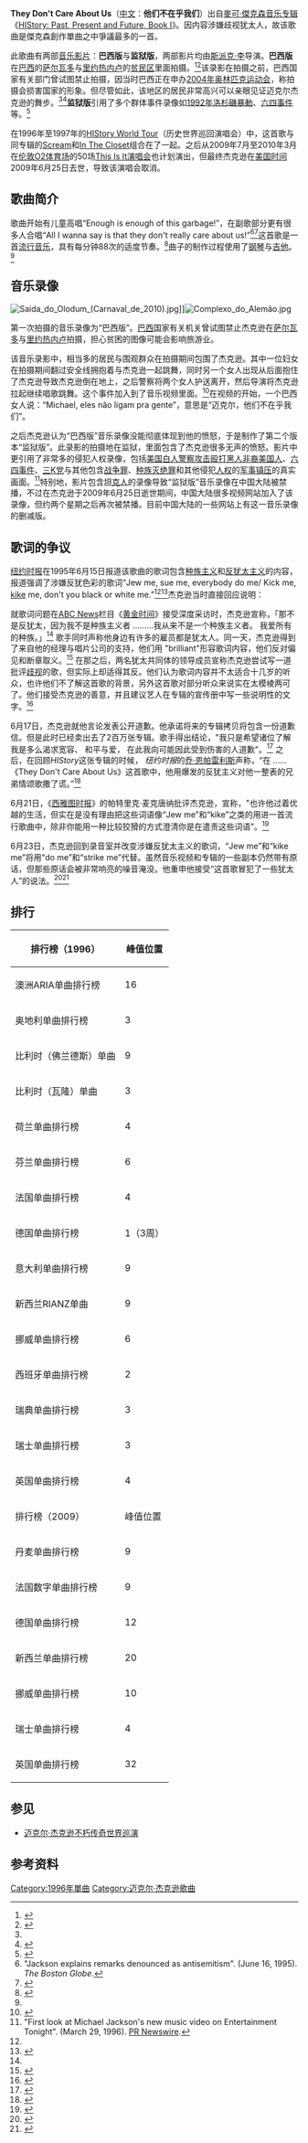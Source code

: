 
{{noteTA
|G1=Show
|1=zh-hans:迈克尔; zh-hk:米高; zh-tw:麥可;
|2=zh-hans:杰克逊; zh-hk:積遜; zh-tw:傑克森;
|3=zh-tw:視訊; zh-cn:视频;
}}
{{infobox single<!-- See Wikipedia:WikiProject_Songs -->
| Name           = They Don't Care About Us
| Cover          = Mjtdcau.jpg
| Artist         = [[迈克尔·杰克逊|迈克尔·杰克逊]]
| from Album     = [[HIStory:_Past,_Present_and_Future,_Book_I|HIStory: Past, Present and Future, Book I]]
| Released       = {{start date|1996|4|1}}
| Format         = CD单曲
| Recorded       = 1996年
| Genre          = [[流行音乐|流行音乐]]
| Length         = 4:44 <small>(专辑版本)</small><br />4:11 <small>(单曲版本)</small>
| Label          = [[Epic唱片|Epic唱片]]
| Writer         = [[迈克尔·杰克逊|迈克尔·杰克逊]]
| Producer       = [[迈克尔·杰克逊|迈克尔·杰克逊]]
| Reviews        = 
| Last single    = "[[This_Time_Around|This Time Around]]"<br>(1995)
| This single    = "'''They Don't Care About Us'''"<br>(1996)
| Next single    = "[[Stranger_in_Moscow|Stranger in Moscow]]"<br>(1996)
}}
'''They Don't Care About Us'''（[[中文|中文]]：'''他们不在乎我们'''）出自[[麥可·傑克森|麥可·傑克森]][[音乐专辑|音乐专辑]]《[[HIStory:_Past,_Present_and_Future,_Book_I|HIStory: Past, Present and Future, Book I]]》。因内容涉嫌歧视犹太人，故该歌曲是傑克森創作單曲之中爭議最多的一首。

此歌曲有两部[[音乐影片|音乐影片]]：'''巴西版'''与'''监狱版'''，两部影片均由[[斯派克·李|斯派克·李]]导演。'''巴西版'''在[[巴西|巴西]]的[[萨尔瓦多_(巴西)|萨尔瓦多]]与[[里约热内卢|里约热内卢]]的[[贫民区|贫民区]]里面拍摄。<ref name="Billboard">{{cite news |url= http://www.billboard.com/articles/news/268216/michael-jackson-remains-a-global-phenomenon |title= Michael Jackson Remains A Global Phenomenon |publisher= Billboard |date= 2009-07-02 |accessdate= 2010-06-10 |archive-date= 2013-04-23 |archive-url= https://web.archive.org/web/20130423120818/http://www.billboard.com/articles/news/268216/michael-jackson-remains-a-global-phenomenon |dead-url= no }}</ref><ref name="NYT on first TDCAU video">{{cite news |first= Diana Jean |last= Schemo |url= http://www.nytimes.com/1996/02/11/world/rio-frets-as-michael-jackson-plans-to-film-slum.html?pagewanted=all |title= Rio Frets as Michael Jackson Plans to Film Slum |publisher= ''The New York Times'' |date= 1996-02-11 |accessdate= 2010-06-10 |archive-date= 2010-10-04 |archive-url= https://web.archive.org/web/20101004135614/http://www.nytimes.com/1996/02/11/world/rio-frets-as-michael-jackson-plans-to-film-slum.html?pagewanted=all |dead-url= no }}</ref>该录影在拍摄之前，巴西国家有关部门曾试图禁止拍摄，因当时巴西正在申办[[2004年奥林匹克运动会|2004年奥林匹克运动会]]，称拍摄会损害国家的形象。但尽管如此，该地区的居民非常高兴可以亲眼见证迈克尔杰克逊的舞步。<ref name="NYT on first TDCAU video" /><ref name=巴西>{{youtube|QNJL6nfu__Q|Michael Jackson - They Don't Care About Us}}</ref>'''监狱版'''引用了多个群体事件录像如[[1992年洛杉磯暴動|1992年洛杉磯暴動]]、[[六四事件|六四事件]]等。<ref name=监狱>{{youtube|97nAvTVeR6o|Michael Jackson - They Don't Care About Us (Official Prison Version)}}</ref>

在1996年至1997年的[[HIStory_World_Tour|HIStory World Tour]]（历史世界巡回演唱会）中，这首歌与同专辑的[[Scream|Scream]]和[[In_The_Closet|In The Closet]]组合在了一起。之后从2009年7月至2010年3月在[[O2體育館|伦敦O2体育场]]的50场[[This_Is_It_(迈克尔·杰克逊演唱会)|This Is It演唱会]]也计划演出，但最终杰克逊在[[美国时间|美国时间]]2009年6月25日去世，导致该演唱会取消。

== 歌曲简介 ==
歌曲开始有儿童高唱“Enough is enough of this garbage!”，在副歌部分更有很多人合唱“All I wanna say is that they don't really care about us!”<ref>"Jackson explains remarks denounced as antisemitism". (June 16, 1995). ''The Boston Globe''.</ref><ref>{{cite web |first= Roger |last= Catlin |url= http://pqasb.pqarchiver.com/courant/access/22893883.html?dids=22893883:22893883&FMT=ABS&FMTS=ABS:FT&date=Jun+18%2C+1995&author=ROGER+CATLIN%3B+Courant+Rock+Critic&pub=Hartford+Courant&desc=ONCE+THE+INDISPUTABLE+KING+OF+POP%2C+JACKSON+BADLY+NEEDS+A+HIT+TO+REVIVE+HIS+CAREER+IS+MICHAEL+HISTORY%3F&pqatl=google |title= Once the indisputable King of Pop, Jackson badly needs a hit to revive his career, is Michael HIStory? |publisher= ''The Hartford Courant'' |date= 1995-06-18 |accessdate= 2008-12-13 |archive-date= 2009-06-11 |archive-url= https://web.archive.org/web/20090611020735/http://pqasb.pqarchiver.com/courant/access/22893883.html?dids=22893883:22893883&FMT=ABS&FMTS=ABS:FT&date=Jun+18%2C+1995&author=ROGER+CATLIN%3B+Courant+Rock+Critic&pub=Hartford+Courant&desc=ONCE+THE+INDISPUTABLE+KING+OF+POP%2C+JACKSON+BADLY+NEEDS+A+HIT+TO+REVIVE+HIS+CAREER+IS+MICHAEL+HISTORY%3F&pqatl=google |dead-url= no }}</ref>这首歌是一首[[流行音乐|流行音乐]]，具有每分钟88次的适度节奏。<ref name="sheetmusic">{{cite web |url= http://www.musicnotes.com/sheetmusic/mtd.asp?ppn=MN0015822 |title= They Don't Care About Us |work= Musicnotes.com |publisher= [[Alfred_Publishing|Alfred Publishing Co]] |accessdate= 2010-04-28 |archive-date= 2016-03-03 |archive-url= https://web.archive.org/web/20160303184644/http://www.musicnotes.com/sheetmusic/mtd.asp?ppn=MN0015822 |dead-url= no }}</ref>曲子的制作过程使用了[[钢琴|钢琴]]与[[吉他|吉他]]。<ref name="sheetmusic"/>

== 音乐录像 ==

[[File:Saida_do_Olodum_(Carnaval_de_2010).jpg|left]]]][[File:Complexo_do_Alemão.jpg|thumb]] 

第一次拍摄的音乐录像为“巴西版”。[[巴西|巴西]]国家有关机关曾试图禁止杰克逊在[[萨尔瓦多_(巴西)|萨尔瓦多]]与[[里约热内卢|里约热内卢]]拍摄，担心贫困的图像可能会影响旅游业。

该音乐录影中，相当多的居民与围观群众在拍摄期间包围了杰克逊。其中一位妇女在拍摄期间翻过安全线拥抱着与杰克逊一起跳舞，同时另一个女人出现从后面抱住了杰克逊导致杰克逊倒在地上，之后警察将两个女人护送离开，然后导演将杰克逊拉起继续唱歌跳舞。这个事件加入到了音乐视频里面。<ref>{{cite web |url= http://www.youtube.com/watch?v=Cp-WGDZfGK4 |title= Michael Jackson – They Don't Care About Us HD with subtitle + lyrics Official Music Video |accessdate= 2010-11-17 |format= Youtube video |work= Incident of the two women grabbing Michael Jackson starts at 3:16 in the video, which includes a dance sequence with drumming at the end. Total length: 7:17 |archive-date= 2011-01-06 |archive-url= https://web.archive.org/web/20110106222936/http://www.youtube.com/watch?v=Cp-WGDZfGK4 |dead-url= no }}</ref>在视频的开始，一个巴西女人说：“Michael, eles não ligam pra gente”，意思是“迈克尔，他们不在乎我们”。 

之后杰克逊认为“巴西版”音乐录像没能彻底体现到他的愤怒，于是制作了第二个版本“监狱版”。此录影的拍摄地在监狱，里面包含了杰克逊很多无声的愤怒。影片中更引用了非常多的侵犯人权录像，包括[[羅德尼·金|美国白人警察攻击殴打黑人非裔美国人]]、[[六四事件|六四事件]]、[[三K党|三K党]]与其他包含[[战争罪|战争罪]]、[[种族灭绝罪|种族灭绝罪]]和其他侵犯[[人权|人权]]的[[军事镇压|军事镇压]]的真实画面。<ref>"First look at Michael Jackson's new music video on Entertainment Tonight". (March 29, 1996). [[PR_Newswire|PR Newswire]].</ref>特别地，影片包含[[坦克人|坦克人]]的录像导致“监狱版”音乐录像在中国大陆被禁播，不过在杰克逊于2009年6月25日逝世期间，中国大陆很多视频网站加入了该录像，但约两个星期之后再次被禁播。目前中国大陆的一些网站上有这一音乐录像的删减版。

== 歌词的争议 ==
[[纽约时报|纽约时报]]在1995年6月15日报道该歌曲的歌词包含[[种族主义|种族主义]]和[[反犹太主义|反犹太主义]]的内容，报道强调了涉嫌反犹色彩的歌词“Jew me, sue me, everybody do me/ Kick me, [[kike|kike]] me, don't you black or white me.”<ref name="NYT first raises issue of alleged antisemitism"/><ref>{{cite web |url=http://www.michaeljackson.com/us/music/history-past-present-and-future-book-i/they-dont-care-about-us |title=They Don't Care About Us original lyrics |access-date=2014-07-27 |archive-url=https://web.archive.org/web/20160304045127/http://www.michaeljackson.com/us/music/history-past-present-and-future-book-i/they-dont-care-about-us |archive-date=2016-03-04 |dead-url=yes }}</ref>杰克逊当时直接回应说明：{{Cquote|<sub>The idea that these lyrics could be deemed objectionable is extremely hurtful to me, and misleading. The song in fact is about the pain of prejudice and hate and is a way to draw attention to social and political problems. I am the voice of the accused and the attacked. I am the voice of everyone. I am the skinhead, I am the Jew, I am the black man, I am the white man. I am not the one who was attacking. It is about the injustices to young people and how the system can wrongfully accuse them. I am angry and outraged that I could be so misinterpreted.</sub><ref name="NYT first raises issue of alleged antisemitism"/>}}

就歌词问题在[[ABC_News|ABC News]]栏目《[[黄金时间|黄金时间]]》接受深度采访时，杰克逊宣称，「那不是反犹太，因为我不是种族主义者 ……...我从来不是一个种族主义者。 我爱所有的种族。」<ref name="NYT first raises issue of alleged antisemitism"/> 歌手同时声称他身边有许多的雇员都是犹太人。同一天，杰克逊得到了来自他的经理与唱片公司的支持，他们用 "brilliant"形容歌词内容，他们反对偏见和断章取义。<ref name="NYT first raises issue of alleged antisemitism">{{cite web|first= Bernard |last= Weinraub |url= http://query.nytimes.com/gst/fullpage.html?res=990CE4DF113DF936A25755C0A963958260&scp=11&sq=Michael Jackson – HIStory&st=cse |title= In New Lyrics, Jackson Uses Slurs |publisher= ''The New York Times'' |date= 1995-06-15 |accessdate= 2008-12-12}}</ref> 在那之后，两名犹太共同体的领导成员宣称杰克逊尝试写一道批评[[歧视|歧视]]的歌，但实际上却适得其反。他们认为歌词内容并不太适合十几岁的听众，也许他们不了解这首歌的背景，另外这首歌对部分听众来说实在太模棱两可了。他们接受杰克逊的善意，并且建议艺人在专辑的宣传册中写一些说明性的文字。<ref name="June 16, Jewish reaction">{{cite web |url= http://query.nytimes.com/gst/fullpage.html?res=990CE3D7153EF935A25755C0A963958260 |title= Jewish Response to Jackson |date= 1995-06-16 |publisher= ''The New York Times'' |accessdate= 2008-12-12}}</ref> 

6月17日，杰克逊就他言论发表公开道歉。他承诺将来的专辑拷贝将包含一份道歉信。但是此时已经卖出去了2百万张专辑。歌手得出结论，"我只是希望诸位了解我是多么渴求宽容、 和平与爱， 在此我向可能因此受到伤害的人道歉"。<ref name="June 17- apology, booklet altered">{{cite web|first= Dinitia |last= Smith |url= http://query.nytimes.com/gst/fullpage.html?res=990CEFD71239F934A25755C0A963958260&scp=19&sq=Michael Jackson – HIStory&st=cse |title= Michael Jackson Apologizes For Hurt Caused by Lyrics |publisher= ''The New York Times'' |date= 1995-06-17 |accessdate= 2008-12-12}}</ref> 之后，在回顾''HIStory''这张专辑的时候， ''纽约时报''的[[乔·恩帕雷利斯|乔·恩帕雷利斯]]声称，“在 ……《They Don't Care About Us》这首歌中，他用爆发的反犹主义对他一整表的兄弟情颂歌撒了谎。”<ref name="HIStory review NYT">{{cite web |first= Jon |last= Pareles |url= http://query.nytimes.com/gst/fullpage.html?res=990CE0DD123DF93BA25755C0A963958260&scp=4&sq=HIStory+album+michael+jackson+review&st=nyt |title= Pop View; Michael Jackson Is Angry, Understand? |publisher= ''The New York Times'' |date= 1995-06-18 |accessdate= 2008-09-18 |archive-date= 2009-03-11 |archive-url= https://web.archive.org/web/20090311005557/http://query.nytimes.com/gst/fullpage.html?res=990CE0DD123DF93BA25755C0A963958260&scp=4&sq=HIStory+album+michael+jackson+review&st=nyt |dead-url= no }}</ref>

6月21日，《[[西雅图时报|西雅图时报]]》的帕特里克·麦克唐纳批评杰克逊，宣称，"也许他过着优越的生活，但实在是没有理由把这些词语像“Jew me”和“kike”之类的用进一首流行歌曲中，除非你能用一种比较狡猾的方式澄清你是在遣责这些词语"。<ref name="The Seattle Times on HIStory">{{cite web |first= Patrick |last= Macdonald |url= http://community.seattletimes.nwsource.com/archive/?date=19950621&slug=2127467 |title= 'History' Lesson: Jackson's Living On Past Glories |publisher= ''The Seattle Times'' |date= 1995-06-21 |accessdate= 2008-12-12 |archive-date= 2016-03-03 |archive-url= https://web.archive.org/web/20160303195057/http://community.seattletimes.nwsource.com/archive/?date=19950621&slug=2127467 |dead-url= no }}</ref>

6月23日，杰克逊回到录音室并改变涉嫌反犹太主义的歌词，“Jew me”和“kike me”将用“do me”和“strike me”代替。虽然音乐视频和专辑的一些副本仍然带有原话，但那些原话会被非常响亮的噪音淹没。他重申他接受“这首歌冒犯了一些犹太人”的说法。<ref>{{cite web |first= Chris |last= Riemenschneider |url= http://pqasb.pqarchiver.com/latimes/access/21529572.html?dids=21529572:21529572&FMT=ABS&FMTS=ABS:FT&date=Jun+23%2C+1995&author=CHRIS+RIEMENSCHNEIDER&pub=Los+Angeles+Times+(pre-1997+Fulltext)&desc=Jackson+Will+Re-Record+%60Care%27+Lyrics+Pop+music%3A+Michael+Jackson+apologizes+and+says+he+plans+to+change+the+words+in+%60They+Don%27t+Care+About+Us%27+that+some+considered+to+be+racial+slurs.&pqatl=google |title= Jackson Will Re-Record `Care' Lyrics Pop music: Michael Jackson apologizes and says he plans to change the words in `They Don't Care About Us' that some considered to be racial slurs. |publisher= ''Los Angeles Times'' |date= 1995-06-23 |accessdate= 2008-12-12 |archive-date= 2009-06-11 |archive-url= https://web.archive.org/web/20090611022141/http://pqasb.pqarchiver.com/latimes/access/21529572.html?dids=21529572:21529572&FMT=ABS&FMTS=ABS:FT&date=Jun+23%2C+1995&author=CHRIS+RIEMENSCHNEIDER&pub=Los+Angeles+Times+(pre-1997+Fulltext)&desc=Jackson+Will+Re-Record+%60Care%27+Lyrics+Pop+music%3A+Michael+Jackson+apologizes+and+says+he+plans+to+change+the+words+in+%60They+Don%27t+Care+About+Us%27+that+some+considered+to+be+racial+slurs.&pqatl=google |dead-url= no }}</ref><ref>{{cite web |first=Dinitia |last=Smith |url= http://query.nytimes.com/gst/fullpage.html?res=990CE1DB1E3AF930A15755C0A963958260 |title= Jackson Plans New Lyrics For Album |publisher= ''The New York Times'' |date= 1995-06-23 |accessdate= 2008-12-12}}</ref>

== 排行 ==
{| class="wikitable" border="1"
|-
! 排行榜（1996）
! 峰值位置
|-
| 澳洲ARIA单曲排行榜
| 16
|-
| 奥地利单曲排行榜
| 3
|-
| 比利时（佛兰德斯）单曲
| 9
|-
| 比利时（瓦隆）单曲
| 3
|-
| 荷兰单曲排行榜
| 4
|-
| 芬兰单曲排行榜
| 6
|-
| 法国单曲排行榜
| 4
|-
| 德国单曲排行榜
| 1（3周）
|-
| 意大利单曲排行榜
| 9
|-
| 新西兰RIANZ单曲
| 9
|-
| 挪威单曲排行榜
| 6
|-
| 西班牙单曲排行榜
| 2
|-
| 瑞典单曲排行榜
| 3
|-
| 瑞士单曲排行榜
| 3
|-
| 英国单曲排行榜
| 4
|-
! 排行榜（2009）
! 峰值位置
|-
| 丹麦单曲排行榜
| 9
|-
| 法国数字单曲排行榜
| 9
|-
| 德国单曲排行榜
| 12
|-
| 新西兰单曲排行榜
| 20
|-
| 挪威单曲排行榜
| 10
|-
| 瑞士单曲排行榜
| 4
|-
| 英国单曲排行榜
| 32
|}

== 参见 ==
*[[迈克尔·杰克逊不朽传奇世界巡演|迈克尔·杰克逊不朽传奇世界巡演]]

==参考资料==
{{注脚|2}}

{{Michael Jackson单曲}}

[[Category:1996年單曲|Category:1996年單曲]]
[[Category:迈克尔·杰克逊歌曲|Category:迈克尔·杰克逊歌曲]]